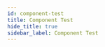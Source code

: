```yaml
---
id: component-test
title: Component Test
hide_title: true
sidebar_label: Component Test
---
```


<div>
    <WikiEntry 
        title= "" 
        pic_url= "" 
        description= ""
        developer= ""
        website= ""
        protocol= ""
        os_support= ""
        pricing= ""
        sign_up= ""
        hosting= ""
        rec_speed= ""
        req_speed= ""
        max_qual= ""
        latency= ""
        last_update= ""
        open_source= ""
        repo= ""
        ease= ""
        issues= ""
        info= ""
        caution= ""
    />
</div>